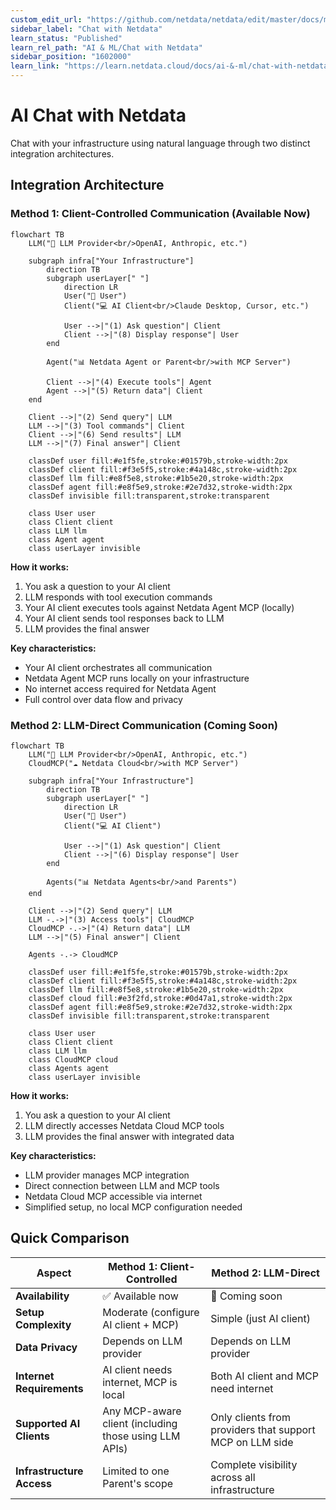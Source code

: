 ```yaml
---
custom_edit_url: "https://github.com/netdata/netdata/edit/master/docs/ml-ai/ai-chat-netdata/ai-chat-netdata.md"
sidebar_label: "Chat with Netdata"
learn_status: "Published"
learn_rel_path: "AI & ML/Chat with Netdata"
sidebar_position: "1602000"
learn_link: "https://learn.netdata.cloud/docs/ai-&-ml/chat-with-netdata/chat-with-netdata"
---
```


# AI Chat with Netdata

Chat with your infrastructure using natural language through two distinct integration architectures.

## Integration Architecture

### Method 1: Client-Controlled Communication (Available Now)

```mermaid
flowchart TB
    LLM("🤖 LLM Provider<br/>OpenAI, Anthropic, etc.")
    
    subgraph infra["Your Infrastructure"]
        direction TB
        subgraph userLayer[" "]
            direction LR
            User("👤 User") 
            Client("💻 AI Client<br/>Claude Desktop, Cursor, etc.")
            
            User -->|"(1) Ask question"| Client
            Client -->|"(8) Display response"| User
        end
        
        Agent("📊 Netdata Agent or Parent<br/>with MCP Server")
        
        Client -->|"(4) Execute tools"| Agent
        Agent -->|"(5) Return data"| Client
    end
    
    Client -->|"(2) Send query"| LLM
    LLM -->|"(3) Tool commands"| Client
    Client -->|"(6) Send results"| LLM
    LLM -->|"(7) Final answer"| Client
    
    classDef user fill:#e1f5fe,stroke:#01579b,stroke-width:2px
    classDef client fill:#f3e5f5,stroke:#4a148c,stroke-width:2px
    classDef llm fill:#e8f5e8,stroke:#1b5e20,stroke-width:2px
    classDef agent fill:#e8f5e9,stroke:#2e7d32,stroke-width:2px
    classDef invisible fill:transparent,stroke:transparent
    
    class User user
    class Client client
    class LLM llm
    class Agent agent
    class userLayer invisible
```

**How it works:**

1. You ask a question to your AI client
2. LLM responds with tool execution commands
3. Your AI client executes tools against Netdata Agent MCP (locally)
4. Your AI client sends tool responses back to LLM
5. LLM provides the final answer

**Key characteristics:**

- Your AI client orchestrates all communication
- Netdata Agent MCP runs locally on your infrastructure
- No internet access required for Netdata Agent
- Full control over data flow and privacy

### Method 2: LLM-Direct Communication (Coming Soon)

```mermaid
flowchart TB
    LLM("🤖 LLM Provider<br/>OpenAI, Anthropic, etc.")
    CloudMCP("☁️ Netdata Cloud<br/>with MCP Server")
    
    subgraph infra["Your Infrastructure"]
        direction TB
        subgraph userLayer[" "]
            direction LR
            User("👤 User")
            Client("💻 AI Client")
            
            User -->|"(1) Ask question"| Client
            Client -->|"(6) Display response"| User
        end
        
        Agents("📊 Netdata Agents<br/>and Parents")
    end
    
    Client -->|"(2) Send query"| LLM
    LLM -.->|"(3) Access tools"| CloudMCP
    CloudMCP -.->|"(4) Return data"| LLM
    LLM -->|"(5) Final answer"| Client
    
    Agents -.-> CloudMCP
    
    classDef user fill:#e1f5fe,stroke:#01579b,stroke-width:2px
    classDef client fill:#f3e5f5,stroke:#4a148c,stroke-width:2px
    classDef llm fill:#e8f5e8,stroke:#1b5e20,stroke-width:2px
    classDef cloud fill:#e3f2fd,stroke:#0d47a1,stroke-width:2px
    classDef agent fill:#e8f5e9,stroke:#2e7d32,stroke-width:2px
    classDef invisible fill:transparent,stroke:transparent
    
    class User user
    class Client client
    class LLM llm
    class CloudMCP cloud
    class Agents agent
    class userLayer invisible
```

**How it works:**

1. You ask a question to your AI client
2. LLM directly accesses Netdata Cloud MCP tools
3. LLM provides the final answer with integrated data

**Key characteristics:**

- LLM provider manages MCP integration
- Direct connection between LLM and MCP tools
- Netdata Cloud MCP accessible via internet
- Simplified setup, no local MCP configuration needed

## Quick Comparison

| Aspect | Method 1: Client-Controlled | Method 2: LLM-Direct |
|--------|---------------------------|---------------------|
| **Availability** | ✅ Available now | 🚧 Coming soon |
| **Setup Complexity** | Moderate (configure AI client + MCP) | Simple (just AI client) |
| **Data Privacy** | Depends on LLM provider | Depends on LLM provider |
| **Internet Requirements** | AI client needs internet, MCP is local | Both AI client and MCP need internet |
| **Supported AI Clients** | Any MCP-aware client (including those using LLM APIs) | Only clients from providers that support MCP on LLM side |
| **Infrastructure Access** | Limited to one Parent's scope | Complete visibility across all infrastructure |
